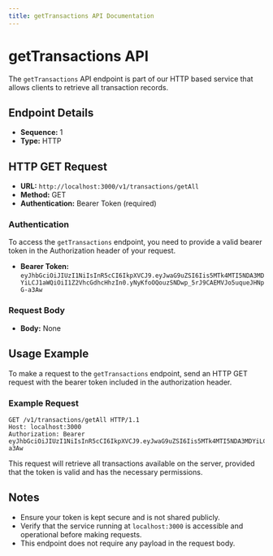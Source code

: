 ```yaml
---
title: getTransactions API Documentation
---
```


# getTransactions API

The `getTransactions` API endpoint is part of our HTTP based service that allows clients to retrieve all transaction records.

## Endpoint Details

- **Sequence:** 1
- **Type:** HTTP

## HTTP GET Request

- **URL:** `http://localhost:3000/v1/transactions/getAll`
- **Method:** GET
- **Authentication:** Bearer Token (required)

### Authentication

To access the `getTransactions` endpoint, you need to provide a valid bearer token in the Authorization header of your request.

- **Bearer Token:** `eyJhbGciOiJIUzI1NiIsInR5cCI6IkpXVCJ9.eyJwaG9uZSI6Iis5MTk4MTI5NDA3MDYiLCJ1aWQiOiI1Z2VhcGdhcHhzIn0.yNyKfoOQouzSNDwp_5rJ9CAEMVJo5uqueJHNpG-a3Aw`

### Request Body

- **Body:** None

## Usage Example

To make a request to the `getTransactions` endpoint, send an HTTP GET request with the bearer token included in the authorization header.

### Example Request

```http
GET /v1/transactions/getAll HTTP/1.1
Host: localhost:3000
Authorization: Bearer eyJhbGciOiJIUzI1NiIsInR5cCI6IkpXVCJ9.eyJwaG9uZSI6Iis5MTk4MTI5NDA3MDYiLCJ1aWQiOiI1Z2VhcGdhcHhzIn0.yNyKfoOQouzSNDwp_5rJ9CAEMVJo5uqueJHNpG-a3Aw
```

This request will retrieve all transactions available on the server, provided that the token is valid and has the necessary permissions.

## Notes

- Ensure your token is kept secure and is not shared publicly.
- Verify that the service running at `localhost:3000` is accessible and operational before making requests.
- This endpoint does not require any payload in the request body.